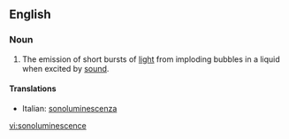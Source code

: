 ==English==

===Noun===
{{wikipedia}}
{{en-noun|-}}

#{{physics}} The emission of short bursts of [[light]] from imploding bubbles in a liquid when excited by [[sound]].

====Translations====
{{top}}
*Italian: [[sonoluminescenza]] {{f}}
{{mid}}

{{bottom}}

[[vi:sonoluminescence]]